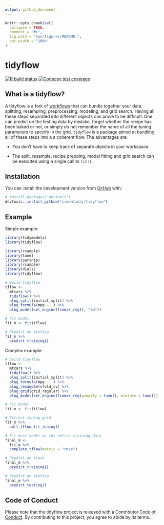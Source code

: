 ```yaml
---
output: github_document
---
```


<!-- README.md is generated from README.Rmd. Please edit that file -->

```r
knitr::opts_chunk$set(
  collapse = TRUE,
  comment = "#>",
  fig.path = "man/figures/README-",
  out.width = "100%"
)
```

# tidyflow

<!-- badges: start -->
[![R build status](https://github.com/cimentadaj/tidyflow/workflows/R-CMD-check/badge.svg)](https://github.com/cimentadaj/tidyflow/actions)
[![Codecov test coverage](https://codecov.io/gh/cimentadaj/tidyflow/branch/master/graph/badge.svg)](https://codecov.io/gh/cimentadaj/tidyflow?branch=master)
<!-- badges: end -->

## What is a tidyflow? 

A tidyflow is a fork of [workflows](https://workflows.tidymodels.org/) that can bundle together your data, splitting, resampling, preprocessing, modeling, and grid search. Having all these steps separated into different objects can prove to be difficult. One can predict on the testing data by mistake, forget whether the recipe has been baked or not, or simply do not remember the name of all the tuning parameters to specify in the grid. `tidyflow` is a package aimed at bundling all of these steps into a a coherent flow. The advantages are:

 * You don't have to keep track of separate objects in your workspace.

 * The split, resample, recipe prepping, model fitting and grid search can be executed using a single call to `fit()`.
 
## Installation

You can install the development version from [GitHub](https://github.com/) with: 

```r
# install.packages("devtools")
devtools::install_github("cimentadaj/tidyflow")
```
 
## Example

Simple example:

```r
library(tidymodels)
library(tidyflow)
```

```r
library(rsample)
library(tune)
library(parsnip)
library(rsample)
library(dials)
library(tidyflow)
```

```r
# Build tidyflow
tflow <-
  mtcars %>%
  tidyflow() %>%
  plug_split(initial_split) %>%
  plug_formula(mpg ~ .) %>%
  plug_model(set_engine(linear_reg(), "lm"))

# Fit model
fit_m <- fit(tflow)

# Predict on testing
fit_m %>%
  predict_training()
```

Complex example:

```r
# Build tidyflow
tflow <-
  mtcars %>%
  tidyflow() %>%
  plug_split(initial_split) %>%
  plug_formula(mpg ~ .) %>%
  plug_resample(vfold_cv) %>%
  plug_grid(grid_regular) %>% 
  plug_model(set_engine(linear_reg(penalty = tune(), mixture = tune()), "glmnet"))

# Fit model
fit_m <- fit(tflow)

# Extract tuning grid
fit_m %>%
  pull_tflow_fit_tuning()

# Fit best model on the entire training data
final_m <-
  fit_m %>%
  complete_tflow(metric = "rmse")

# Predict on train
final_m %>%
  predict_training()

# Predict on testing
final_m %>%
  predict_testing()
```

## Code of Conduct

Please note that the tidyflow project is released with a [Contributor Code of Conduct](https://contributor-covenant.org/version/2/0/CODE_OF_CONDUCT.html). By contributing to this project, you agree to abide by its terms.
